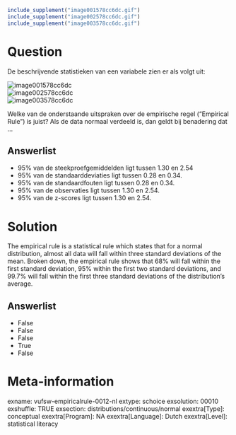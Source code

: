 ```r
include_supplement("image001578cc6dc.gif")
include_supplement("image002578cc6dc.gif")
include_supplement("image003578cc6dc.gif")
```

Question
========
De beschrijvende statistieken van een variabele zien er als volgt uit:  
  
<img src="image001578cc6dc.gif" class="fr-fic fr-dii"
alt="image001578cc6dc" />  
<img src="image002578cc6dc.gif" class="fr-fic fr-dii"
alt="image002578cc6dc" />  
<img src="image003578cc6dc.gif" class="fr-fic fr-dii"
alt="image003578cc6dc" />  
  
Welke van de onderstaande uitspraken over de empirische regel
(“Empirical Rule”) is juist? Als de data normaal verdeeld is, dan geldt
bij benadering dat ...

Answerlist
----------
* 95% van de steekproefgemiddelden ligt tussen 1.30 en 2.54
* 95% van de standaarddeviaties ligt tussen 0.28 en 0.34.
* 95% van de standaardfouten ligt tussen 0.28 en 0.34.
* 95% van de observaties ligt tussen 1.30 en 2.54.
* 95% van de z-scores ligt tussen 1.30 en 2.54.

Solution
========





The empirical rule is a statistical rule which states that for a normal
distribution, almost all data will fall within three standard deviations
of the mean. Broken down, the empirical rule shows that 68% will fall
within the first standard deviation, 95% within the first two standard
deviations, and 99.7% will fall within the first three standard
deviations of the distribution's average.




Answerlist
----------
* False
* False
* False
* True
* False

Meta-information
================
exname: vufsw-empiricalrule-0012-nl
extype: schoice
exsolution: 00010
exshuffle: TRUE
exsection: distributions/continuous/normal
exextra[Type]: conceptual
exextra[Program]: NA
exextra[Language]: Dutch
exextra[Level]: statistical literacy

